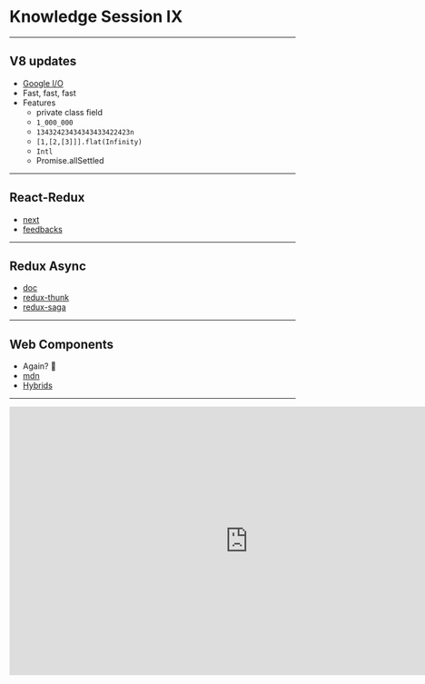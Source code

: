 
<Head>
    <title>Knowledge Session IX 🤯</title>
</Head>

# Knowledge Session IX

---

## V8 updates

-   [Google I/O](https://twitter.com/v8js/status/1126513406129901574/photo/1?ref_src=twsrc%5Etfw%7Ctwcamp%5Eembeddedtimeline%7Ctwterm%5Eprofile%3Av8js&ref_url=https%3A%2F%2Fv8.dev%2F)
-   Fast, fast, fast
-   Features
    -   private class field
    -   `1_000_000`
    -   `13432423434343433422423n`
    -   `[1,[2,[3]]].flat(Infinity)`
    -   `Intl`
    -   Promise.allSettled

---

## React-Redux

-   [next](https://react-redux.js.org/next/api/hooks)
-   [feedbacks](https://github.com/reduxjs/react-redux/issues/1252#issuecomment-488160930)

---

## Redux Async

-   [doc](https://redux.js.org/advanced/async-actions)
-   [redux-thunk](https://github.com/reduxjs/redux-thunk)
-   [redux-saga](https://github.com/redux-saga/redux-saga)

---

## Web Components

-   Again? 🤣
-   [mdn](https://developer.mozilla.org/en-US/docs/Web/Web_Components/Using_custom_elements#High-level_view)
-   [Hybrids](https://github.com/hybridsjs/hybrids)

---

<iframe
    width="840"
    height="473"
    src="https://www.youtube.com/embed/Fw9EIQfDHAU"
    frameBorder="0"
    allow="accelerometer; autoplay; encrypted-media; gyroscope; picture-in-picture"
    allowFullScreen
/>

---

## Until Next Time 👋
